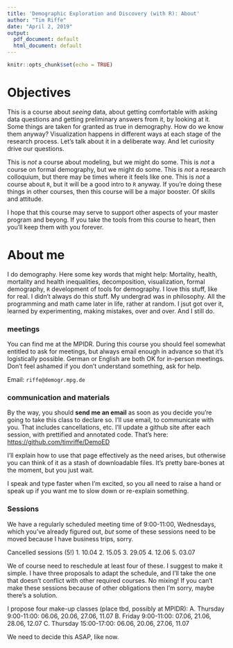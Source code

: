```yaml
---
title: 'Demographic Exploration and Discovery (with R): About'
author: "Tim Riffe"
date: "April 2, 2019"
output:
  pdf_document: default
  html_document: default
---
```


```r
knitr::opts_chunk$set(echo = TRUE)
```

# Objectives
This is a course about *seeing* data, about getting comfortable with asking data questions and getting preliminary answers from it, by looking at it. Some things are taken for granted as true in demography. How do we know them anyway? Visualization happens in different ways at each stage of the research process. Let's talk about it in a deliberate way. And let curiosity drive our questions.

This is *not* a course about modeling, but we might do some. This is *not* a course on formal demography, but we might do some. This is *not* a research colloquium, but there may be times where it feels like one. This is *not* a course about `R`, but it will be a good intro to `R` anyway. If you're doing these things in other courses, then this course will be a major booster. Of skills and attitude.

I hope that this course may serve to support other aspects of your master program and beyong. If you take the tools from this course to heart, then you'll keep them with you forever. 

# About me
I do demography. Here some key words that might help: Mortality, health, mortality and health inequalities, decomposition, visualization, formal demography, `R` development of tools for demography. I love this stuff, like for real. I didn't always do this stuff. My undergrad was in philosophy. All the programming and math came later in life, rather at random. I jsut got over it, learned by experimenting, making mistakes, over and over. And I still do. 

### meetings
You can find me at the MPIDR. During this course you should feel somewhat entitled to ask for meetings, but always email enough in advance so that it's logistically possible. German or English are both OK for in-person meetings. Don't feel ashamed if you don't understand something, ask for help. 

Email: `riffe@demogr.mpg.de`

### communication and materials
By the way, you should **send me an email** as soon as you decide you're going to take this class to declare so. I'll use email, to communicate with you. That includes cancellations, etc. I'll update a github site after each session, with prettified and annotated code. That's here:
[https://github.com/timriffe/DemoED](https://github.com/timriffe/DemoED)

I'll explain how to use that page effectively as the need arises, but otherwise you can think of it as a stash of downloadable files. It's pretty bare-bones at the moment, but you just wait.

I speak and type faster when I'm excited, so you all need to raise a hand or speak up if you want me to slow down or re-explain something.

### Sessions
We have a regularly scheduled meeting time of 9:00-11:00, Wednesdays, which you've already figured out, *but* some of these sessions need to be moved because I have business trips, sorry. 

Cancelled sessions (5!)
1. 10.04
2. 15.05
3. 29.05
4. 12.06 
5. 03.07

We of course need to reschedule at least four of these. I suggest to make it simple. I have three proposals to adapt the schedule, and I'll take the one that doesn't conflict with other required courses. No mixing! If you can't make these sessions because of other obligations then I'm sorry, maybe there's a solution.

I propose four make-up classes (place tbd, possibly at MPIDR):
A. Thursday 9:00-11:00: 06.06, 20.06, 27.06, 11.07
B. Friday 9:00-11:00: 07.06, 21.06, 28.06, 12.07
C. Thursday 15:00-17:00: 06.06, 20.06, 27.06, 11.07

We need to decide this ASAP, like now.




